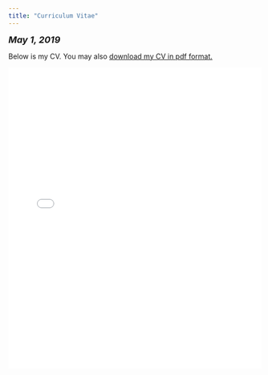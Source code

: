 ```yaml
---
title: "Curriculum Vitae"
---
```


<font size="+1"><b><i>May 1, 2019</b></i></font>

<html>
Below is my CV. You may also <a href="files/Isaac Hale CV 5-1-19.pdf">download my CV in pdf format.</a>

<embed src="files/Isaac Hale CV 5-1-19.pdf" type="application/pdf" width="100%" height="600px" />
</body>
</html>